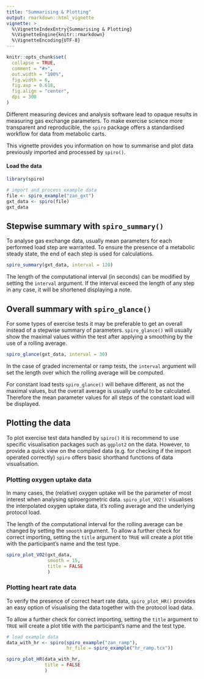 ```yaml
---
title: "Summarising & Plotting"
output: rmarkdown::html_vignette
vignette: >
  %\VignetteIndexEntry{Summarising & Plotting}
  %\VignetteEngine{knitr::rmarkdown}
  %\VignetteEncoding{UTF-8}
---
```


```r
knitr::opts_chunk$set(
  collapse = TRUE,
  comment = "#>",
  out.width = "100%",
  fig.width = 6,
  fig.asp = 0.618,
  fig.align = "center",
  dpi = 300
)
```

Different measuring devices and analysis software lead to opaque results in measuring gas exchange parameters. To make exercise science more transparent and reproducible, the `spiro` package offers a standardised workflow for data from metabolic carts.

This vignette provides you information on how to summarise and plot data previously imported and processed by `spiro()`.

#### Load the data

```r
library(spiro)

# import and process example data
file <- spiro_example("zan_gxt")
gxt_data <- spiro(file)
gxt_data

```

## Stepwise summary with `spiro_summary()`

To analyse gas exchange data, usually mean parameters for each performed load step are warranted. To ensure the presence of a metabolic steady state, the end of each step is used for calculations.

```r
spiro_summary(gxt_data, interval = 120)
```

The length of the computational interval (in seconds) can be modified by setting
the `interval` argument. If the interval exceed the length of any step in any
case, it will be shortened displaying a note.

## Overall summary with `spiro_glance()`

For some types of exercise tests it may be preferable to get an overall instead
of a stepwise summary of parameters. `spiro_glance()` will usually show the
maximal values within the test after applying a smoothing by the use of a
rolling average.

```r
spiro_glance(gxt_data, interval = 30)
```

In the case of graded incremental or ramp tests, the `interval` argument will
set the length over which the rolling average will be computed.

For constant load tests `spiro_glance()` will behave different, as not the
maximal values, but the overall average is usually useful to be calculated.
Therefore the mean parameter values for all steps of the constant load will be
displayed.

## Plotting the data

To plot exercise test data handled by `spiro()` it is recommend to use specific
visualisation packages such as `ggplot2` on the data. However, to provide a
quick view on the compiled data (e.g. for checking if the import operated
correctly) `spiro` offers basic shorthand functions of data visualisation.

### Plotting oxygen uptake data

In many cases, the (relative) oxygen uptake will be the parameter of most
interest when analysing spiroergometric data. `spiro_plot_VO2()` visualises the
interpolated oxygen uptake data, it's rolling average and the
underlying protocol load.

The length of the computational interval for the rolling average can be changed
by setting the `smooth` argument. To allow a further check for correct
importing, setting the `title` argument to `TRUE` will create a plot title with
the participant's name and the test type.

```r
spiro_plot_VO2(gxt_data, 
               smooth = 15,
               title = FALSE
               )
```

### Plotting heart rate data

To verify the presence of correct heart rate data, `spiro_plot_HR()` provides an
easy option of visualising the data together with the protocol load data.

To allow a further check for correct importing, setting the `title` argument to
`TRUE` will create a plot title with the participant's name and the test type.

```r
# load example data
data_with_hr <- spiro(spiro_example("zan_ramp"), 
                      hr_file = spiro_example("hr_ramp.tcx"))

spiro_plot_HR(data_with_hr, 
              title = FALSE
              )
```
